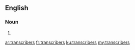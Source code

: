 ==English==

===Noun===
{{head|en|noun plural form}}

# {{plural of|transcriber|lang=en}}

[[ar:transcribers]]
[[fr:transcribers]]
[[ku:transcribers]]
[[my:transcribers]]
